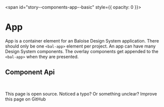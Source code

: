 
<span id="story--components-app--basic" style={{ opacity: 0 }}></span>

# App

App is a container element for an Baloise Design System application. There should
only be one `<bal-app>` element per project. An app can have many Design System
components. The overlay components get appended to the `<bal-app>` when they are
presented.

<Canvas>
  <Story id="components-app--basic" />
</Canvas>

## Component Api

<Description markdown={readme} />

<br />


<Description markdown={testing} />

This page is open source. Noticed a typo? Or something unclear?
Improve this page on GitHub

<bal-doc-github link="/components/bal-app/stories/bal-app.docs.mdx"></bal-doc-github>
